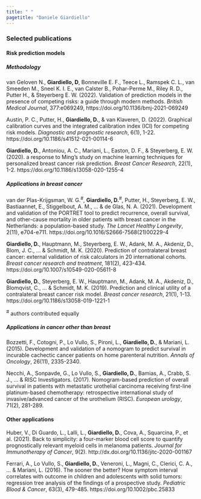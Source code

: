 ```yaml
---
title: " "
pagetitle: "Daniele Giardiello"
---
```


<link rel="stylesheet" href="styles.css" type="text/css">

<link rel="stylesheet" href="https://cdn.jsdelivr.net/gh/jpswalsh/academicons@1/css/academicons.min.css">

### Selected publications  
  
  
  
#### Risk prediction models   
  
  
##### Methodology 

van Geloven N., **Giardiello, D**, Bonneville E. F., Teece L., Ramspek C. L., van Smeeden M., Sneel K. I. E., van Calster B., Pohar-Perme M., Riley R. D., Putter H., & Steyerberg E. W. (2022). Validation of prediction models in the presence of competing risks: a guide through modern methods. *British Medical Journal*, 377:e069249, https://doi.org/10.1136/bmj-2021-069249  
  
Austin, P. C., Putter, H., **Giardiello, D.**, & van Klaveren, D. (2022). Graphical calibration curves and the integrated calibration index (ICI) for competing risk models. *Diagnostic and prognostic research*, 6(1), 1-22. https://doi.org/10.1186/s41512-021-00114-6   

**Giardiello, D.**, Antoniou, A. C., Mariani, L., Easton, D. F., & Steyerberg, E. W. (2020). a response to Ming’s study on machine learning techniques for personalized breast cancer risk prediction. *Breast Cancer Research*, 22(1), 1-2.  https://doi.org/10.1186/s13058-020-1255-4   


##### Applications in breast cancer  

van der Plas-Krijgsman, W. G.^#^, **Giardiello, D.**^#^, Putter, H., Steyerberg, E. W., Bastiaannet, E., Stiggelbout, A. M., ... & de Glas, N. A. (2021). Development and validation of the PORTRET tool to predict recurrence, overall survival, and other-cause mortality in older patients with breast cancer in the Netherlands: a population-based study. *The Lancet Healthy Longevity*, 2(11), e704-e711. https://doi.org/10.1016/S2666-7568(21)00229-4   

**Giardiello, D.**, Hauptmann, M., Steyerberg, E. W., Adank, M. A., Akdeniz, D., Blom, J. C., ... & Schmidt, M. K. (2020). Prediction of contralateral breast cancer: external validation of risk calculators in 20 international cohorts. *Breast cancer research and treatment*, 181(2), 423-434. https://doi.org/10.1007/s10549-020-05611-8  

**Giardiello, D.**, Steyerberg, E. W., Hauptmann, M., Adank, M. A., Akdeniz, D., Blomqvist, C., ... & Schmidt, M. K. (2019). Prediction and clinical utility of a contralateral breast cancer risk model. *Breast cancer research*, 21(1), 1-13. https://doi.org/10.1186/s13058-019-1221-1    

^#^ authors contributed equally


##### Applications in cancer other than breast

Bozzetti, F., Cotogni, P., Lo Vullo, S., Pironi, L., **Giardiello, D.**, & Mariani, L. (2015). Development and validation of a nomogram to predict survival in incurable cachectic cancer patients on home parenteral nutrition. *Annals of Oncology*, 26(11), 2335-2340.  

Necchi, A., Sonpavde, G., Lo Vullo, S., **Giardiello, D.**, Bamias, A., Crabb, S. J., ... & RISC Investigators. (2017). Nomogram-based prediction of overall survival in patients with metastatic urothelial carcinoma receiving first-line platinum-based chemotherapy: retrospective international study of invasive/advanced cancer of the urothelium (RISC). *European urology*, 71(2), 281-289. 


#### Other applications  

Huber, V., Di Guardo, L., Lalli, L., **Giardiello, D.**, Cova, A., Squarcina, P., et al. (2021). Back to simplicity: a four-marker blood cell score to quantify prognostically relevant myeloid cells in melanoma patients. *Journal for Immunotherapy of Cancer*, 9(2). http://dx.doi.org/10.1136/jitc-2020-001167       

Ferrari, A., Lo Vullo, S., **Giardiello, D.**, Veneroni, L., Magni, C., Clerici, C. A., ... & Mariani, L. (2016). The sooner the better? How symptom interval correlates with outcome in children and adolescents with solid tumors: regression tree analysis of the findings of a prospective study. *Pediatric Blood & Cancer*, 63(3), 479-485. https://doi.org/10.1002/pbc.25833  





